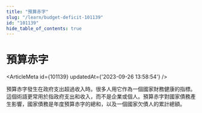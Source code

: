 ```yaml
---
title: "預算赤字"
slug: "/learn/budget-deficit-101139"
id: "101139"
hide_table_of_contents: true
---
```



# 預算赤字

<ArticleMeta id={101139} updatedAt={'2023-09-26 13:58:54'} />
<div className='border-solid border-b border-t-0 my-4 border-[var(--ifm-color-gray-300)]' />

預算赤字發生在政府支出超過收入時。很多人用它作為一個國家財務健康的指標。這個術語更常用於指政府支出和收入，而不是企業或個人。預算赤字對國家債務產生影響，國家債務是年度預算赤字的總和，以及一個國家欠債人的累計總額。
